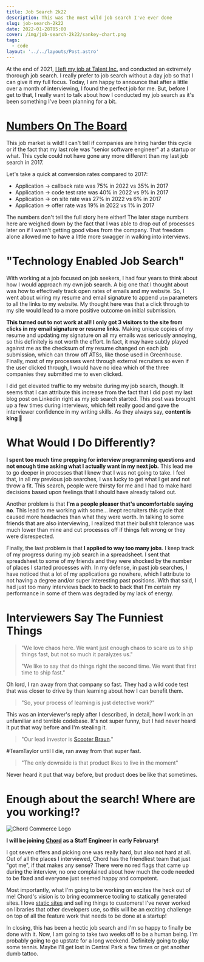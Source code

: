 ```yaml
---
title: Job Search 2k22
description: This was the most wild job search I've ever done
slug: job-search-2k22
date: 2022-01-28T05:00
cover: /img/job-search-2k22/sankey-chart.png
tags:
  - code
layout: '../../layouts/Post.astro'
---
```


At the end of 2021, [I left my job at Talent Inc.](/blog/what-i-learned-working-at-my-first-startup) and conducted an extremely thorough job search.
I really prefer to job search without a day job so that I can give it my full focus. Today, I am happy to announce that
after a little over a month of interviewing, I found the perfect job for me. But, before I get to that, I really want to
talk about how I conducted my job search as it's been something I've been planning for a bit.

# [Numbers On The Board](https://www.youtube.com/watch?v=DawrlSwHUiM)

<JobSearchSankeyChart year={2022} />

This job market is wild! I can't tell if companies are hiring harder this cycle or if the fact that my last role was
"senior software engineer" at a startup or what. This cycle could not have gone any more different than my last job
search in 2017.

Let's take a quick at conversion rates compared to 2017:

- Application → callback rate was 75% in 2022 vs 35% in 2017
- Application → code test rate was 40% in 2022 vs 9% in 2017
- Application → on site rate was 27% in 2022 vs 6% in 2017
- Application → offer rate was 19% in 2022 vs 1% in 2017

The numbers don't tell the full story here either! The later stage numbers here are weighed down by the fact that I was
able to drop out of processes later on if I wasn't getting good vibes from the company. That freedom alone allowed me to
have a little more swagger in walking into interviews.

# "Technology Enabled Job Search"

With working at a job focused on job seekers, I had four years to think about how I would approach my own job search.
A big one that I thought about was how to effectively track open rates of emails and my website. So, I went about wiring
my resume and email signature to append `utm` parameters to all the links to my website. My thought here was that
a click through to my site would lead to a more positive outcome on initial submission.

**This turned out to not work at all! I only got 3 visitors to the site from clicks in my email signature or resume
links.** Making unique copies of my resume and updating my signature on all my emails was seriously annoying, so this
definitely is not worth the effort. In fact, it may have subtly played against me as the checksum of my resume changed
on each job submission, which can throw off ATSs, like those used in Greenhouse. Finally, most of my processes went
through external recruiters so even if the user clicked through, I would have no idea which of the three companies they
submitted me to even clicked.

I did get elevated traffic to my website during my job search, though. It seems that I can attribute this increase from
the fact that I did post my last blog post on Linkedin right as my job search started. This post was brought up a few
times during interviews, which felt really good and gave the interviewer confidence in my writing skills. As they always
say, **content is king 👑**

# What Would I Do Differently?

**I spent too much time prepping for interview programming questions and not enough time asking what I actually want in my
next job.** This lead me to go deeper in processes that I knew that I was not going to take. I feel that, in all my
previous job searches, I was lucky to get what I get and not throw a fit. This search, people were thirsty for me and
I had to make hard decisions based upon feelings that I should have already talked out.

Another problem is that **I'm a people pleaser that's uncomfortable saying no**. This lead to me working with some… inept
recruiters this cycle that caused more headaches than what they were worth. In talking to some friends that are also
interviewing, I realized that their bullshit tolerance was much lower than mine and cut processes off if things felt
wrong or they were disrespected.

Finally, the last problem is that **I applied to way too many jobs**. I keep track of my progress during my job search in
a spreadsheet. I sent that spreadsheet to some of my friends and they were shocked by the number of places I started
processes with. In my defense, in past job searches, I have noticed that a lot of my applications go nowhere, which
I attribute to not having a degree and/or super interesting past positions. With that said, I had just too many
interviews back to back to back that I'm certain my performance in some of them was degraded by my lack of energy.

# Interviewers Say The Funniest Things

> "We love chaos here. We want just enough chaos to scare us to ship things fast, but not so much it paralyzes us."
>
> "We like to say that do things right the second time. We want that first time to ship fast."

Oh lord, I ran away from that company so fast. They had a wild code test that was closer to drive by than learning about
how I can benefit them.

> "So, your process of learning is just detective work?"

This was an interviewer's reply after I described, in detail, how I work in an unfamiliar and terrible codebase. It's
not super funny, but I had never heard it put that way before and I'm stealing it.

> "Our lead investor is [Scooter Braun](https://en.wikipedia.org/wiki/Taylor_Swift_masters_controversy)."

\#TeamTaylor until I die, ran away from that super fast.

> "The only downside is that product likes to live in the moment"

Never heard it put that way before, but product does be like that sometimes.

# Enough about the search! Where are you working!?

![Chord Commerce Logo](/img/job-search-2k22/chord-logo.jpg)

**I will be joining [Chord](https://chord.co) as a Staff Engineer in early February!**

I got seven offers and picking one was really hard, but also not hard at all. Out of all the places I interviewed, Chord
has the friendliest team that just "got me", if that makes any sense? There were no red flags that came up during the
interview, no one complained about how much the code needed to be fixed and everyone just seemed happy and competent.

Most importantly, what I'm going to be working on excites the heck out of me! Chord's vision is to bring ecommerce
tooling to statically generated sites. I love [static sites](/blog/2021-website-redesign) and selling things to
customers! I've never worked on libraries that other developers use, so this will be an exciting challenge on top of all
the feature work that needs to be done at a startup!

In closing, this has been a hectic job search and I'm so happy to finally be done with it. Now, I am going to take two
weeks off to be a human being. I'm probably going to go upstate for a long weekend. Definitely going to play some
tennis. Maybe I'll get lost in Central Park a few times or get another dumb tattoo.
